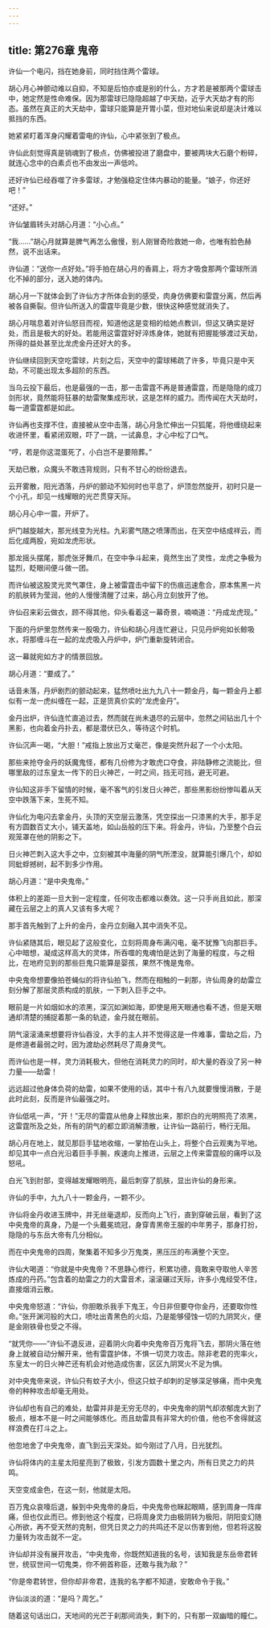 ```yaml
---
---
---
```

title: 第276章 鬼帝
---





许仙一个电闪，挡在她身前，同时挡住两个雷球。

胡心月心神颤动难以自抑，不知是后怕亦或是别的什么，方才若是被那两个雷球击中，她定然是性命难保。因为那雷球已隐隐超越了中天劫，近乎大天劫才有的形态。虽然在真正的大天劫中，雷球只能算是开胃小菜，但对地仙来说却是决计难以抵挡的东西。

她紧紧盯着浑身闪耀着雷电的许仙，心中紧张到了极点。

许仙此刻觉得真是销魂到了极点，仿佛被投进了磨盘中，要被两块大石磨个粉碎，就连心念中的白素贞也不由发出一声低吟。

还好许仙已经吞噬了许多雷球，才勉强稳定住体内暴动的能量。“娘子，你还好吧！”

“还好。”

许仙皱眉转头对胡心月道：“小心点。”

“我……”胡心月就算是脾气再怎么傲慢，别人刚冒奇险救她一命，也唯有脸色赫然，说不出话来。

许仙道：“送你一点好处。”将手拍在胡心月的香肩上，将方才吸食那两个雷球所消化不掉的部分，送入她的体内。

胡心月一下就体会到了许仙方才所体会到的感受，肉身仿佛要和雷霆分离，然后再被各自撕裂。但许仙所送入的雷霆毕竟是少数，很快这种感觉就消失了。

胡心月喘息着对许仙怒目而视，知道他这是变相的给她点教训，但这又确实是好处，而且是极大的好处。若能用这雷霆好好淬炼身体，她就有把握能够渡过天劫，所得的益处甚至比龙虎金丹还好大的多。

许仙继续回到天空吃雷球，片刻之后，天空中的雷球稀疏了许多，毕竟只是中天劫，不可能出现太多超阶的东西。

当乌云投下最后，也是最强的一击，那一击雷霆不再是普通雷霆，而是隐隐的成刀剑形状，竟然能将狂暴的劫雷聚集成形状，这是怎样的威力。而传闻在大天劫时，每一道雷霆都是如此。

许仙再也支撑不住，直接被从空中击落，胡心月急忙伸出一只狐尾，将他缠绕起来收进怀里，看紧闭双眼，吓了一跳，一试鼻息，才心中松了口气。

“哼，若是你这混蛋死了，小白岂不是要陪葬。”

天劫已散，众魔头不敢违背规则，只有不甘心的纷纷退去。

云开雾散，阳光洒落，丹炉的颤动不知何时也平息了，炉顶忽然旋开，初时只是一个小孔，却见一线耀眼的光芒贯穿天际。

胡心月心中一震，开炉了。

炉门越旋越大，那光线变为光柱。九彩雾气随之喷薄而出，在天空中结成祥云，而后化成两股，宛如龙虎形状。

那龙摇头摆尾，那虎张牙舞爪，在空中争斗起来，竟然生出了灵性，龙虎之争极为猛烈，眨眼间便斗做一团。

而许仙被这股灵光灵气罩住，身上被雷霆击中留下的伤痕迅速愈合，原本焦黑一片的肌肤转为莹润，他的人慢慢清醒了过来，胡心月立刻放开了他。

许仙召来彩云做衣，顾不得其他，仰头看着这一幕奇景，喃喃道：“丹成龙虎现。”

下面的丹炉里忽然传来一股吸力，许仙和胡心月连忙避让，只见丹炉宛如长鲸吸水，将那缠斗在一起的龙虎吸入丹炉中，炉门重新旋转闭合。

这一幕就宛如方才的情景回放。

胡心月道：“要成了。”

话音未落，丹炉剧烈的颤动起来，猛然喷吐出九九八十一颗金丹，每一颗金丹上都似有一龙一虎纠缠在一起，正是货真价实的“龙虎金丹”。

金丹出炉，许仙连忙直追过去，然而就在尚未退尽的云层中，忽然之间钻出几十个黑影，也向着金丹扑去，都是潜伏已久，等待这个时机。

许仙沉声一喝，“大胆！”戒指上放出万丈毫芒，像是突然升起了一个小太阳。

那些来抢夺金丹的妖魔鬼怪，都有几份修为才敢虎口夺食，非陆静修之流能比，但哪里敌的过东皇太一传下的日火神芒，一时之间，挡无可挡，避无可避。

许仙知这非手下留情的时候，毫不客气的引发日火神芒，那些黑影纷纷惨叫着从天空中跌落下来，生死不知。

许仙化为电闪去拿金丹，头顶的天空层云激荡，凭空探出一只漆黑的大手，那手足有方圆数百丈大小，铺天盖地，如山岳般的压下来。将金丹，许仙，乃至整个白云观笼罩在他的阴影之下。

日火神芒刺入这大手之中，立刻被其中海量的阴气所湮没，就算能引爆几个，却如同蚍蜉撼树，起不到多少作用。

胡心月道：“是中央鬼帝。”

体积上的差距一旦大到一定程度，任何攻击都难以奏效。这一只手尚且如此，那深藏在云层之上的真人又该有多大呢？

那手首先触到了上升的金丹，金丹立刻融入其中消失不见。

许仙紧随其后，眼见起了这般变化，立刻将周身布满闪电，毫不犹豫飞向那巨手。心中暗想，凝成这样高大的灵体，所吞噬的鬼魂怕是达到了海量的程度，与之相比，在地府见到的那些巨鬼只能算是婴孩，果然不愧是鬼帝。

中央鬼帝想要像拍苍蝇似的将许仙拍飞，然而在相触的一刹那，许仙周身的劫雷立刻分解了那层灵质构成的肌肤，一下刺入巨手之中。

眼前是一片如烟如水的浓黑，深沉如渊如海，即使是用天眼通也看不透，但是天眼通却清楚的捕捉着那一条的轨迹，金丹就在眼前。

阴气滚滚涌来想要将许仙吞没，大手的主人并不觉得这是一件难事，雷劫之后，乃是修道者最弱之时，因为渡劫必然耗尽了周身灵气。

而许仙也是一样，灵力消耗极大，但他在消耗灵力的同时，却大量的吞没了另一种力量——劫雷！

远远超过他身体负荷的劫雷，如果不使用的话，其中十有八九就要慢慢消散，于是此时此刻，反而是许仙最强之时。

许仙低吼一声，“开！”无尽的雷霆从他身上释放出来，那炽白的光明照亮了浓黑，这雷霆所及之处，所有的阴气的都立即消解溃散，让许仙一路前行，畅行无阻。

胡心月在地上，就见那巨手猛地收缩，一掌拍在山头上，将整个白云观夷为平地。却见其中一点白光沿着巨手手腕，疾速向上推进，云层之上传来雷霆般的痛呼以及怒吼。

白光飞到肘部，变得越发耀眼明亮，最后刺穿了肌肤，显出许仙的身形来。

许仙的手中，九九八十一颗金丹，一颗不少。

许仙将金丹收进玉牌中，并无丝毫退却，反而向上飞行，直到穿破云层，看到了这中央鬼帝的真身，乃是一个头戴冕琉冠，身穿青黑帝王服的中年男子，那身打扮，隐隐的与东岳大帝有几分相似。

而在中央鬼帝的四周，聚集着不知多少万鬼类，黑压压的布满整个天空。

许仙大喝道：“你就是中央鬼帝？不思静心修行，积累功德，竟敢来夺取他人辛苦炼成的丹药。”包含着的劫雷之力的大雷音术，滚滚碾过天际，许多小鬼经受不住，直接烟消云散。

中央鬼帝怒道：“许仙，你胆敢杀我手下鬼王，今日非但要夺你金丹，还要取你性命。”张开渊河般的大口，喷吐出青黑色的火焰，乃是能够侵蚀一切的九阴冥火，便是金刚铁骨也受之不得。

“就凭你——”许仙不退反进，迎着阴火向着中央鬼帝百万鬼将飞去，那阴火落在他身上就被自动分解开来，他有雷霆护体，不惧一切灵力攻击。除非老君的兜率火，东皇太一的日火神芒还有机会对他造成伤害，区区九阴冥火不足为惧。

对中央鬼帝来说，许仙只有蚊子大小，但这只蚊子却刺的足够深足够痛，而中央鬼帝的种种攻击却毫无用处。

许仙却也有自己的难处，劫雷并非是无穷无尽的，中央鬼帝的阴气却浓郁庞大到了极点，根本不是一时之间能够炼化。而且劫雷具有非常大的价值，他也不舍得就这样浪费在打斗之上。

他忽地舍了中央鬼帝，直飞到云天深处。如今刚过了八月，日光犹烈。

许仙将体内的主星太阳星亮到了极致，引发方圆数十里之内，所有日灵之力的共鸣。

天空变成金色，在这一刻，他就是太阳。

百万鬼众哀嚎后退，躲到中央鬼帝的身后，中央鬼帝也眯起眼睛，感到周身一阵痒痛，但也仅此而已。修到他这个程度，已将周身灵力由极阴转为极阳，阴阳变幻随心所欲，再不受天然的克制，但凭日灵之力的共鸣还不足以伤害到他，但若将这股力量转为攻击就不一定。

许仙却并没有展开攻击，“中央鬼帝，你既然知道我的名号，该知我是东岳帝君转世，统驭世间一切鬼类，你不俯首称臣，还敢与我为敌？”

“你是帝君转世，但你却非帝君，连我的名字都不知道，安敢命令于我。”

许仙淡淡的道：“是吗？周乞。”

随着这句话出口，天地间的光芒于刹那间消失，剩下的，只有那一双幽暗的瞳仁。